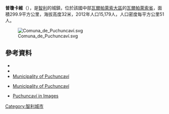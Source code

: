 '''普瓊卡維'''（{{lang-es|Puchuncaví}}），是[[智利|智利]]的城鎮，位於該國中部[[瓦爾帕萊索大區|瓦爾帕萊索大區]]的[[瓦爾帕萊索省|瓦爾帕萊索省]]，面積299.9平方公里，海拔高度32米，2012年人口15,179人，人口密度每平方公里51人。

[[Image:Comuna_de_Puchuncaví.svg|right]]

{{Coord|32|44|S|71|25|W|display=title}}

==參考資料==
*{{cite web|url=http://www.munipuchuncavi.cl/|title=Municipality of Puchuncaví|accessdate=10 August 2010|language=es|archive-date=2015-06-15|archive-url=https://web.archive.org/web/20150615012436/http://www.munipuchuncavi.cl/|dead-url=no}}
*{{cite web |url= http://www.ine.cl/canales/chile_estadistico/censos_poblacion_vivienda/censo_pobl_vivi.php |title= National Statistics Institute |accessdate= 10 August 2010 |language= es |archive-date= 2010-07-15 |archive-url= https://web.archive.org/web/20100715195638/http://www.ine.cl/canales/chile_estadistico/censos_poblacion_vivienda/censo_pobl_vivi.php |dead-url= no }}
*[http://www.munipuchuncavi.cl/ Municipality of Puchuncaví] {{Wayback|url=http://www.munipuchuncavi.cl/ |date=20150615012436 }}
*{{es icon}} [http://www.munipuchuncavi.cl/ Municipality of Puchuncaví] {{Wayback|url=http://www.munipuchuncavi.cl/ |date=20150615012436 }}
*{{es icon}} [http://puchuncavienimagenes.blogspot.com/ Puchuncaví in Images] {{Wayback|url=http://puchuncavienimagenes.blogspot.com/ |date=20190706085726 }}

{{Chile-geo-stub}}
[[Category:智利城市|Category:智利城市]]